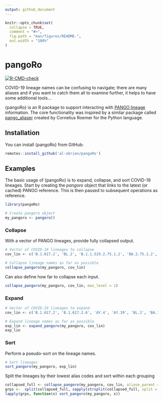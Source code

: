 ```yaml
---
output: github_document
---
```


<!-- README.md is generated from README.Rmd. Please edit that file -->

```r
knitr::opts_chunk$set(
  collapse = TRUE,
  comment = "#>",
  fig.path = "man/figures/README-",
  out.width = "100%"
)
```

# pangoRo

<!-- badges: start -->

[![R-CMD-check](https://github.com/al-obrien/pangoRo/actions/workflows/R-CMD-check.yaml/badge.svg)](https://github.com/al-obrien/pangoRo/actions/workflows/R-CMD-check.yaml)
<!-- badges: end -->

COVID-19 lineage names can be confusing to navigate; there are many aliases and if you want to catch them all to examine further, it helps to have some additional tools...

{pangoRo} is an R package to support interacting with [PANGO lineage](https://cov-lineages.org/index.html) information. The core functionality was inspired by a similar package called [pango_aliaser](https://github.com/corneliusroemer/pango_aliasor) created by Cornelius Roemer for the Python language.

## Installation

You can install {pangoRo} from GitHub:

``` r
remotes::install_github('al-obrien/pangoRo')
```

## Examples

The basic usage of {pangoRo} is to expand, collapse, and sort COVID-19 lineages. Start by creating the *pangoro* object that links to the latest (or cached) PANGO reference. This is then passed to subsequent operations as reference.

```r
library(pangoRo)

# Create pangoro object
my_pangoro <- pangoro()
```

### Collapse

With a vector of PANGO lineages, provide fully collapsed output.

```r
# Vector of COVID-19 lineages to collapse
cov_lin <- c('B.1.617.2', 'BL.2', 'B.1.1.529.2.75.1.2', 'BA.2.75.1.2', 'XD.1')

# Collapse lineage names as far as possible
collapse_pangoro(my_pangoro, cov_lin)
```

Can also define how far to collapse each input.

```r
collapse_pangoro(my_pangoro, cov_lin, max_level = 1)
```


### Expand

```r
# Vector of COVID-19 lineages to expand
cov_lin <- c('B.1.617.2', 'B.1.617.2.6', 'AY.4', 'AY.39', 'BL.2', 'BA.1', 'AY.2', 'XD.1')

# Expand lineage names as far as possible
exp_lin <- expand_pangoro(my_pangoro, cov_lin)
exp_lin
```

### Sort

Perform a pseudo-sort on the lineage names.

```r
# Sort lineages
sort_pangoro(my_pangoro, exp_lin)
```

Split the lineages by their lowest alias codes and sort within each grouping

```r
collapsed_full <- collapse_pangoro(my_pangoro, cov_lin, aliase_parent = TRUE) 
grps <-  split(collapsed_full, sapply(strsplit(collapsed_full, split = '\\.'), `[[`, 1))
lapply(grps, function(x) sort_pangoro(my_pangoro, x))
```

